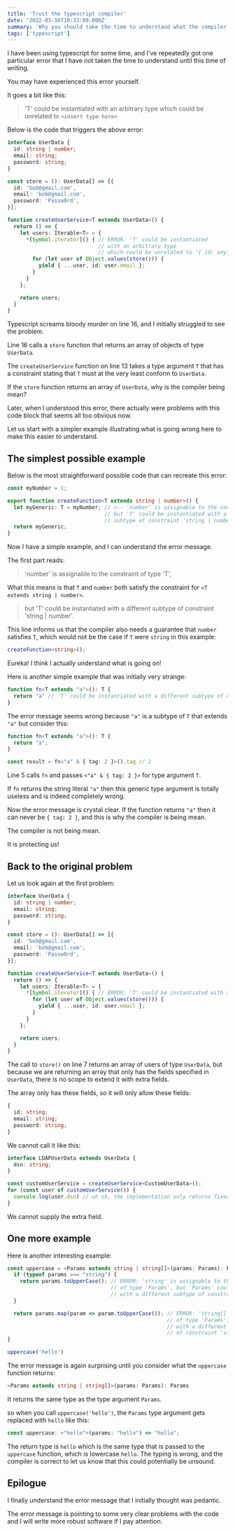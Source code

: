 ```yaml
---
title: 'Trust the typescript compiler'
date: '2022-03-16T10:33:00.000Z'
summary: 'Why you should take the time to understand what the compiler is telling you.'
tags: ['typescript']
---
```

I have been using typescript for some time, and I've repeatedly got one particular error that I have not taken the time to understand until this time of writing.

You may have experienced this error yourself.

It goes a bit like this:

> 'T' could be instantiated with an arbitrary type which could be unrelated to `<insert type here>`

Below is the code that triggers the above error:

```ts {16-18} showLineNumbers
interface UserData {
  id: string | number;
  email: string;
  password: string;
}

const store = (): UserData[] => [{
  id: 'bob@gmail.com',
  email: 'bob@gmail.com',
  password: 'Passw0rd',
}];

function createUserService<T extends UserData>() {
  return () => {
    let users: Iterable<T> = {
      *[Symbol.iterator]() { // ERROR: 'T' could be instantiated 
                             // with an arbitrary type 
                             // which could be unrelated to '{ id: any; }'
        for (let user of Object.values(store())) {
          yield { ...user, id: user.email };
        }
      }
    };

    return users;
  }
}
```

Typescript screams bloody murder on line 16, and I initially struggled to see the problem.  

Line 16 calls a `store` function that returns an array of objects of type `UserData`.

The `createUserService` function on line 13 takes a type argument `T` that has a constraint stating that `T` must at the very least conform to `UserData`.

If the `store` function returns an array of `UserData`, why is the compiler being mean?

Later, when I understood this error, there actually were problems with this code block that seems all too obvious now.

Let us start with a simpler example illustrating what is going wrong here to make this easier to understand.

## The simplest possible example

Below is the most straightforward possible code that can recreate this error:

```ts
const myNumber = 1;

export function createFunction<T extends string | number>() {
  let myGeneric: T = myNumber; // <-- 'number' is assignable to the constraint of type 'T', 
                               // but 'T' could be instantiated with a different 
                               // subtype of constraint 'string | number'.
  return myGeneric;
}
```
Now I have a simple example, and I can understand the error message.

The first part reads:

>  'number' is assignable to the constraint of type 'T', 

What this means is that `T` and `number` both satisfy the constraint for `<T extends string | number>`.

> but 'T' could be instantiated with a different subtype of constraint 'string | number'.

This line informs us that the compiler also needs a guarantee that `number` satisfies `T`, which would not be the case if `T` were `string` in this example:

```ts
createFunction<string>();
```

Eureka!  I think I actually understand what is going on!

Here is another simple example that was initially very strange:

```ts
function fn<T extends "a">(): T {
  return "a" // 'T' could be instantiated with a different subtype of constraint '"a"'
}
```

The error message seems wrong because `"a"` is a subtype of `T` that extends `"a"` but consider this:

```ts {5} showLineNumbers
function fn<T extends "a">(): T {
  return "a";
}

const result = fn<"a" & { tag: 2 }>().tag // 2
```

Line 5 calls `fn` and passes `<"a" & { tag: 2 }>` for type argument `T`.

If `fn` returns the string literal `"a"` then this generic type argument is totally useless and is indeed completely wrong.

Now the error message is crystal clear.  If the function returns `"a"` then it can never be `{ tag: 2 }`, and this is why the compiler is being mean. 

The compiler is not being mean.

It is protecting us!

## Back to the original problem

Let us look again at the first problem:

```ts {7-11,17} showLineNumbers
interface UserData {
  id: string | number;
  email: string;
  password: string;
}

const store = (): UserData[] => [{
  id: 'bob@gmail.com',
  email: 'bob@gmail.com',
  password: 'Passw0rd',
}];

function createUserService<T extends UserData>() {
  return () => {
    let users: Iterable<T> = {
      *[Symbol.iterator]() { // ERROR: 'T' could be instantiated with an arbitrary type....
        for (let user of Object.values(store())) {
          yield { ...user, id: user.email };
        }
      }
    };

    return users;
  }
}
```

The call to `store()` on line 7 returns an array of users of type `UserData`, but because we are returning an array that only has the fields specified in `UserData`, there is no scope to extend it with extra fields.

The array only has these fields, so it will only allow these fields:

```typescript
{
  id: string;
  email: string;
  password: string;
}
```

We cannot call it like this:

```typescript
interface LDAPUserData extends UserData {
  dsn: string;
}

const customUserService = createUserService<CustomUserData>();
for (const user of customUserService()) {
  console.log(user.dsn) // uh oh, the implementation only returns fixed fields which doesn't contain foo
}
```

We cannot supply the extra field.

## One more example

Here is another interesting example:

```typescript
const uppercase = <Params extends string | string[]>(params: Params): Params => {
  if (typeof params === "string") {
    return params.toUpperCase(); // ERROR: 'string' is assignable to the constraint 
                                 // of type 'Params', but 'Params' could be instantiated 
                                 // with a different subtype of constraint 'string | string[]'.
  }

  return params.map(param => param.toUpperCase()); // ERROR: 'string[]' is assignable to the constraint 
                                                   // of type 'Params', but 'Params' could be instantiated 
                                                   // with a different subtype 
                                                   // of constraint 'string | string[]'
}

uppercase('hello') 
```

The error message is again surprising until you consider what the `uppercase` function returns:

```typescript
<Params extends string | string[]>(params: Params): Params 
```

It returns the same type as the type argument `Params`.

so when you call `uppercase('hello')`, the `Params` type argument gets replaced with `hello` like this:

```typescript
const uppercase: <"hello">(params: "hello") => "hello";
```
The return type is `hello` which is the same type that is passed to the `uppercase` function, which is lowercase `hello`.  The typing is wrong, and the compiler is correct to let us know that this could potentially be unsound.

## Epilogue

I finally understand the error message that I initially thought was pedantic.

The error message is pointing to some very clear problems with the code and I will write more robust software if I pay attention.